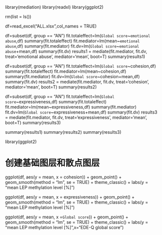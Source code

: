 library(mediation)
library(readxl)
library(ggplot2)

rm(list = ls())

df=read_excel("ALL.xlsx",col_names = TRUE)

df=subset(df, group == "AN")
fit.totaleffect=lm(`Global score`~`emotional abuse`,df)
summary(fit.totaleffect)
fit.mediator=lm(mean~`emotional abuse`,df)
summary(fit.mediator)
fit.dv=lm(`Global score`~`emotional abuse`+mean,df)
summary(fit.dv)
results1 = mediate(fit.mediator, fit.dv, treat='emotional abuse', mediator='mean', boot=T)
summary(results1)

df=subset(df, group == "AN")
fit.totaleffect=lm(`Global score`~cohesion,df)
summary(fit.totaleffect)
fit.mediator=lm(mean~cohesion,df)
summary(fit.mediator)
fit.dv=lm(`Global score`~cohesion+mean,df)
summary(fit.dv)
results2 = mediate(fit.mediator, fit.dv, treat='cohesion', mediator='mean', boot=T)
summary(results2)

df=subset(df, group == "AN")
fit.totaleffect=lm(`Global score`~expressiveness,df)
summary(fit.totaleffect)
fit.mediator=lm(mean~expressiveness,df)
summary(fit.mediator)
fit.dv=lm(`Global score`~expressiveness+mean,df)
summary(fit.dv)
results3 = mediate(fit.mediator, fit.dv, treat='expressiveness', mediator='mean', boot=T)
summary(results3)

summary(results1)
summary(results2)
summary(results3)

library(ggplot2)

# 创建基础图层和散点图层
ggplot(df, aes(y = mean, x = cohesion)) +
  geom_point() +
  geom_smooth(method = "lm", se = TRUE) +
  theme_classic() +
  labs(y = "mean LEP methylation level [%]")

ggplot(df, aes(y = mean, x = expressiveness)) +
  geom_point() +
  geom_smooth(method = "lm", se = TRUE) +
  theme_classic() +
  labs(y = "mean LEP methylation level [%]")

ggplot(df, aes(y = mean, x =`Global score`)) +
  geom_point() +
  geom_smooth(method = "lm", se = TRUE) +
  theme_classic() +
  labs(y = "mean LEP methylation level [%]",x="EDE-Q global score")

